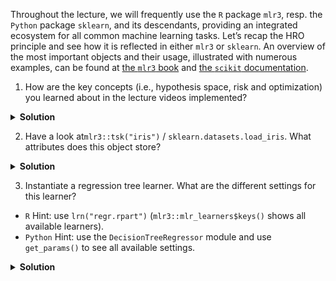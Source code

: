 Throughout the lecture, we will frequently use the `R` package 
`mlr3`, resp. the `Python` package 
`sklearn`, and its descendants, providing an integrated ecosystem for all 
common machine learning tasks.
Let's recap the HRO principle and see how it is reflected in either `mlr3` or `sklearn`.
An overview of the most important objects and their usage, illustrated with 
numerous examples, can be found at [the `mlr3` book](https://mlr3book.mlr-org.com/) and
[the `scikit` documentation](https://scikit-learn.org/stable/index.html).

(@) How are the key concepts (i.e., hypothesis space, risk and optimization) 
  you learned about in the lecture videos implemented?
  
::: {.content-visible when-profile="solution"}
<details> 
<summary>**Solution**</summary>

::: {.panel-tabset}
### R
{{< embed _r.ipynb#hro echo=true >}}

### Python
{{< embed _python.ipynb#hro echo=true >}}
:::
</details> 
:::

(@) Have a look at`mlr3::tsk("iris")` / `sklearn.datasets.load_iris`. What attributes does this object store?

::: {.content-visible when-profile="solution"}
<details> 
<summary>**Solution**</summary>
::: {.panel-tabset}

### R
{{< embed _r.ipynb#iris echo=true >}}

### Python
{{< embed _python.ipynb#iris echo=true >}}
:::
</details> 
:::

(@) Instantiate a regression tree learner. What are the different settings for this learner?
  * `R` Hint: use `lrn("regr.rpart")` (`mlr3::mlr_learners$keys()` shows all available learners).
  * `Python` Hint: use the `DecisionTreeRegressor` module and use `get_params()` to see all available settings.
  
::: {.content-visible when-profile="solution"}
<details> 
<summary>**Solution**</summary>
::: {.panel-tabset}

### R
{{< embed _r.ipynb#learner echo=true >}}

### Python
{{< embed _python.ipynb#learner echo=true >}}
:::
</details> 
:::
